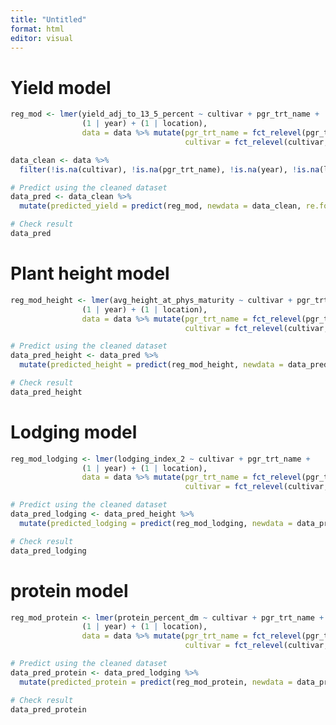 ```yaml
---
title: "Untitled"
format: html
editor: visual
---
```


# Yield model

```r
reg_mod <- lmer(yield_adj_to_13_5_percent ~ cultivar + pgr_trt_name + 
                (1 | year) + (1 | location), 
                data = data %>% mutate(pgr_trt_name = fct_relevel(pgr_trt_name, "No_PGR"),
                                       cultivar = fct_relevel(cultivar, "Esma")))

data_clean <- data %>%
  filter(!is.na(cultivar), !is.na(pgr_trt_name), !is.na(year), !is.na(location))

# Predict using the cleaned dataset
data_pred <- data_clean %>%
  mutate(predicted_yield = predict(reg_mod, newdata = data_clean, re.form = NULL))

# Check result
data_pred

```

# Plant height model

```r
reg_mod_height <- lmer(avg_height_at_phys_maturity ~ cultivar + pgr_trt_name + 
                (1 | year) + (1 | location), 
                data = data %>% mutate(pgr_trt_name = fct_relevel(pgr_trt_name, "No_PGR"),
                                       cultivar = fct_relevel(cultivar, "Esma")))

# Predict using the cleaned dataset
data_pred_height <- data_pred %>%
  mutate(predicted_height = predict(reg_mod_height, newdata = data_pred, re.form = NULL))

# Check result
data_pred_height
```

# Lodging model

```r
reg_mod_lodging <- lmer(lodging_index_2 ~ cultivar + pgr_trt_name + 
                (1 | year) + (1 | location), 
                data = data %>% mutate(pgr_trt_name = fct_relevel(pgr_trt_name, "No_PGR"),
                                       cultivar = fct_relevel(cultivar, "Esma")))

# Predict using the cleaned dataset
data_pred_lodging <- data_pred_height %>%
  mutate(predicted_lodging = predict(reg_mod_lodging, newdata = data_pred_height, re.form = NULL))

# Check result
data_pred_lodging
```

# protein model

```r
reg_mod_protein <- lmer(protein_percent_dm ~ cultivar + pgr_trt_name + 
                (1 | year) + (1 | location), 
                data = data %>% mutate(pgr_trt_name = fct_relevel(pgr_trt_name, "No_PGR"),
                                       cultivar = fct_relevel(cultivar, "Esma")))

# Predict using the cleaned dataset
data_pred_protein <- data_pred_lodging %>%
  mutate(predicted_protein = predict(reg_mod_protein, newdata = data_pred_lodging, re.form = NULL))

# Check result
data_pred_protein
```

